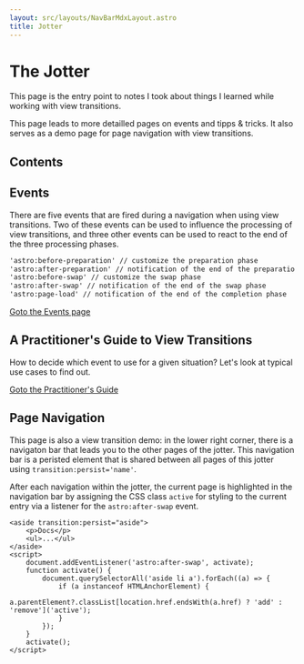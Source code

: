 ```yaml
---
layout: src/layouts/NavBarMdxLayout.astro
title: Jotter
---
```


<h1><span class="text-gradient" style="view-transition-name:jotter">The Jotter</span></h1>

<div style="view-transition-name:bot">

This page is the entry point to notes I took about things I learned while working with view transitions.

This page leads to more detailled pages on events and tipps & tricks. It also serves as a demo page for page navigation with view transitions.

## Contents

## Events

There are five events that are fired during a navigation when using view transitions. Two of these events can be used to influence the processing of view transitions, and three other events can be used to react to the end of the three processing phases.

```txt
'astro:before-preparation' // customize the preparation phase
'astro:after-preparation' // notification of the end of the preparation phase
'astro:before-swap' // customize the swap phase
'astro:after-swap' // notification of the end of the swap phase
'astro:page-load' // notification of the end of the completion phase
```

[Goto the Events page](/docs/Events/)

## A Practitioner's Guide to View Transitions

How to decide which event to use for a given situation? Let's look at typical use cases to find out.

[Goto the Practitioner's Guide](/docs/Practical/)

## Page Navigation

This page is also a view transition demo: in the lower right corner, there is a navigaton bar that leads you to the other pages of the jotter. This navigation bar is a peristed element that is shared between all pages of this jotter using `transition:persist='name'`.

After each navigation within the jotter, the current page is highlighted in the navigation bar by assigning the CSS class `active` for styling to the current entry via a listener for the `astro:after-swap` event.

```astro
<aside transition:persist="aside">
	<p>Docs</p>
	<ul>...</ul>
</aside>
<script>
	document.addEventListener('astro:after-swap', activate);
	function activate() {
		document.querySelectorAll('aside li a').forEach((a) => {
			if (a instanceof HTMLAnchorElement) {
				a.parentElement?.classList[location.href.endsWith(a.href) ? 'add' : 'remove']('active');
			}
		});
	}
	activate();
</script>
```

</div>
